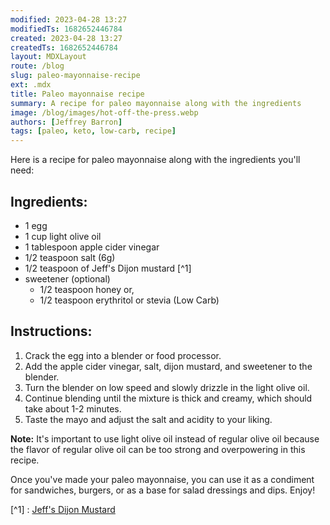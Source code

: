 ```yaml
---
modified: 2023-04-28 13:27  
modifiedTs: 1682652446784  
created: 2023-04-28 13:27  
createdTs: 1682652446784  
layout: MDXLayout  
route: /blog  
slug: paleo-mayonnaise-recipe
ext: .mdx 
title: Paleo mayonnaise recipe
summary: A recipe for paleo mayonnaise along with the ingredients
image: /blog/images/hot-off-the-press.webp
authors: [Jeffrey Barron]  
tags: [paleo, keto, low-carb, recipe]
---
```


Here is a recipe for paleo mayonnaise along with the ingredients you'll need:

## Ingredients:

-   1 egg
-   1 cup light olive oil
-   1 tablespoon apple cider vinegar
-   1/2 teaspoon salt (6g)
-   1/2 teaspoon of Jeff's Dijon mustard [^1]
-   sweetener (optional)
	- 1/2 teaspoon honey or,
	- 1/2 teaspoon erythritol or stevia (Low Carb)

## Instructions:

1.  Crack the egg into a blender or food processor.
2.  Add the apple cider vinegar, salt, dijon mustard, and sweetener to the blender.
3.  Turn the blender on low speed and slowly drizzle in the light olive oil.
4.  Continue blending until the mixture is thick and creamy, which should take about 1-2 minutes.
5.  Taste the mayo and adjust the salt and acidity to your liking.

**Note:** It's important to use light olive oil instead of regular olive oil because the flavor of regular olive oil can be too strong and overpowering in this recipe.

Once you've made your paleo mayonnaise, you can use it as a condiment for sandwiches, burgers, or as a base for salad dressings and dips. Enjoy!

[^1] : [Jeff's Dijon Mustard](https://jeffreybarron.com/blog/jeffs-dijon-mustard)